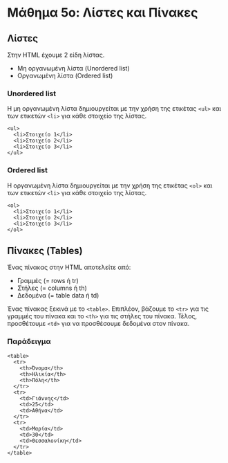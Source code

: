 # Μάθημα 5ο: Λίστες και Πίνακες

## Λίστες

Στην HTML έχουμε 2 είδη λίστας.

- Μη οργανωμένη λίστα (Unordered list)
- Οργανωμένη λίστα (Ordered list)

### Unordered list

Η μη οργανωμένη λίστα δημιουργείται με την χρήση της ετικέτας `<ul>` και των ετικετών `<li>` για κάθε στοιχείο της λίστας.

```
<ul>
  <li>Στοιχείο 1</li>
  <li>Στοιχείο 2</li>
  <li>Στοιχείο 3</li>
</ul>
```

### Ordered list

Η οργανωμένη λίστα δημιουργείται με την χρήση της ετικέτας `<ol>` και των ετικετών `<li>` για κάθε στοιχείο της λίστας.

```
<ol>
  <li>Στοιχείο 1</li>
  <li>Στοιχείο 2</li>
  <li>Στοιχείο 3</li>
</ol>
```

## Πίνακες (Tables)

Ένας πίνακας στην HTML αποτελείτε από:
- Γραμμές (= rows ή tr) 
- Στήλες (= columns ή th)
- Δεδομένα (= table data ή td)

Ένας πίνακας ξεκινά με το `<table>`. 
Επιπλέον, βάζουμε το `<tr>` για τις γραμμές του πίνακα και το `<th>` για τις στήλες του πίνακα.
Τέλος, προσθέτουμε `<td>` για να προσθέσουμε δεδομένα στον πίνακα.

### Παράδειγμα

```
<table>
  <tr>
    <th>Όνομα</th>
    <th>Ηλικία</th>
    <th>Πόλη</th>
  </tr>
  <tr>
    <td>Γιάννης</td>
    <td>25</td>
    <td>Αθήνα</td>
  </tr>
  <tr>
    <td>Μαρία</td>
    <td>30</td>
    <td>Θεσσαλονίκη</td>
  </tr>
</table>
```